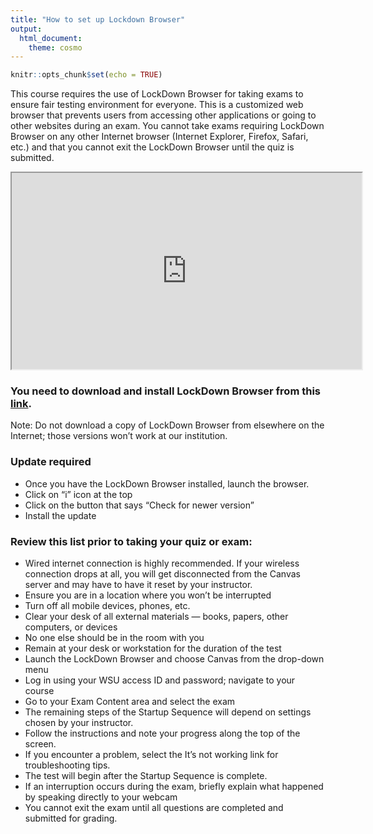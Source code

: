 ```yaml
---
title: "How to set up Lockdown Browser"
output: 
  html_document: 
    theme: cosmo
---
```


```r
knitr::opts_chunk$set(echo = TRUE)
```

This course requires the use of LockDown Browser for taking exams to ensure fair testing environment for everyone. This is a customized web browser that prevents users from accessing other applications or going to other websites during an exam. You cannot take exams requiring LockDown Browser on any other Internet browser (Internet Explorer, Firefox, Safari, etc.) and that you cannot exit the LockDown Browser until the quiz is submitted.

<p><iframe src="https://www.youtube.com/embed/XuX8WoeAycs" width="560" height="314" allowfullscreen="allowfullscreen"></iframe></p>

### You need to download and install LockDown Browser from this [link](https://www.respondus.com/lockdown/download.php?id=451214388){target="_blank"}. 
Note: Do not download a copy of LockDown Browser from elsewhere on the Internet; those versions won't work at our institution.

### Update required

- Once you have the LockDown Browser installed, launch the browser.
- Click on "i" icon at the top
- Click on the button that says "Check for newer version"
- Install the update

### Review this list prior to taking your quiz or exam:

- Wired internet connection is highly recommended. If your wireless connection drops at all, you will get disconnected from the Canvas server and may have to have it reset by your instructor.
- Ensure you are in a location where you won't be interrupted
- Turn off all mobile devices, phones, etc.
- Clear your desk of all external materials — books, papers, other computers, or devices
- No one else should be in the room with you
- Remain at your desk or workstation for the duration of the test
- Launch the LockDown Browser and choose Canvas from the drop-down menu
- Log in using your WSU access ID and password; navigate to your course
- Go to your Exam Content area and select the exam
- The remaining steps of the Startup Sequence will depend on settings chosen by your instructor.
- Follow the instructions and note your progress along the top of the screen.
- If you encounter a problem, select the It’s not working link for troubleshooting tips.
- The test will begin after the Startup Sequence is complete.
- If an interruption occurs during the exam, briefly explain what happened by speaking directly to your webcam
- You cannot exit the exam until all questions are completed and submitted for grading.
